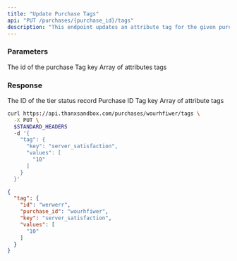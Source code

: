 ```yaml
---
title: "Update Purchase Tags"
api: "PUT /purchases/{purchase_id}/tags"
description: "This endpoint updates an attribute tag for the given purchase. The tag associated with the key in the request will be created or updated with the values passed in."
---
```


### Parameters

<ParamField path="purchase_id" type="string" required>
  The id of the purchase
</ParamField>

<ParamField body="key" type="string" required>
  Tag key
</ParamField>

<ParamField body="values" type="array(string)" required>
  Array of attributes tags
</ParamField>

### Response

<ResponseField name="id" type="string">
  The ID of the tier status record
</ResponseField>

<ResponseField name="purchase_id" type="string">
  Purchase ID
</ResponseField>

<ResponseField name="key" type="string">
  Tag key
</ResponseField>

<ResponseField name="values" type="array(string)">
  Array of attribute tags
</ResponseField>

<RequestExample>

```bash
curl https://api.thanxsandbox.com/purchases/wourhfiwer/tags \
  -X PUT \
  $STANDARD_HEADERS
  -d '{
    "tag": {
      "key": "server_satisfaction",
      "values": [
        "10"
      ]
    }
  }'
```

</RequestExample>

<ResponseExample>

```json
{
  "tag": {
    "id": "werwerr",
    "purchase_id": "wourhfiwer",
    "key": "server_satisfaction",
    "values": [
      "10"
    ]
  }
}
```

</ResponseExample>
